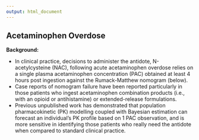```yaml
---
output: html_document
---
```


## Acetaminophen Overdose

**Background:**

* In clinical practice, decisions to administer the antidote, N-acetylcysteine (NAC), following acute acetaminophen overdose relies on a single plasma acetaminophen concentration (PAC) obtained at least 4 hours post ingestion against the Rumack-Matthew nomogram (below).
* Case reports of nomogram failure have been reported particularly in those patients who ingest acetaminophen combination products (i.e., with an opioid or antihistamine) or extended-release formulations.
* Previous unpublished work has demonstrated that population pharmacokinetic (PK) modelling coupled with Bayesian estimation can forecast an individual’s PK profile based on 1 PAC observation, and is more sensitive in identifying those patients who really need the antidote when compared to standard clinical practice.
